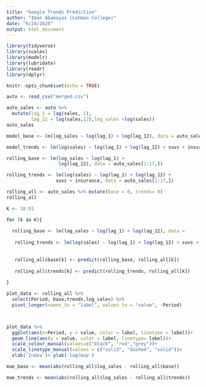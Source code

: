 ---
title: "Google Trends Prediction"
author: "Iman Abakoyas (Lehman College)"
date: "6/24/2020"
output: html_document
---

```{r setup, include=FALSE}
library(tidyverse)
library(scales)
library(modelr)
library(lubridate)
library(readr)
library(dplyr)

knitr::opts_chunk$set(echo = TRUE)
```


```{r}
auto <- read_csv("merged.csv")

auto_sales <- auto %>% 
  mutate(lag_1 = lag(sales, 1), 
         lag_12 = lag(sales,12),log_sales =log(sales))
auto_sales

```

```{r}
model_base <- lm(log_sales ~ log(lag_1) + log(lag_12), data = auto_sales)

model_trends <- lm(log(sales) ~ log(lag_1) + log(lag_12) + suvs + insurance, data = auto_sales)

```

```{r}
rolling_base <- lm(log_sales ~ log(lag_1) + 
                   log(lag_12), data = auto_sales[1:17,])

rolling_trends <- lm(log(sales) ~ log(lag_1) + log(lag_12) + 
                  suvs + insurance, data = auto_sales[1:17,])

rolling_all <- auto_sales %>% mutate(base = 0, trends= 0) 
rolling_all


```
```{r}
K <- 18:91

for (k in K){
   
  rolling_base <- lm(log_sales ~ log(lag_1) + log(lag_12), data =       rolling_all[1:k-1,])
   
   rolling_trends <- lm(log(sales) ~ log(lag_1) + log(lag_12) + suvs + insurance, data = rolling_all[1:k-1,])
   
   
   rolling_all$base[k] <- predict(rolling_base, rolling_all[k]) 
   
   rolling_all$trends[k] <- predict(rolling_trends, rolling_all[k])
  
}

```

```{r}

plot_data <- rolling_all %>% 
  select(Period, base,trends,log_sales) %>% 
  pivot_longer(names_to = "label", values_to = "value", -Period)



plot_data %>% 
  ggplot(aes(x=Period, y = value, color = label, linetype = label))+  
  geom_line(aes(y = value, color = label, linetype= label))+
  scale_colour_manual(values=c("black", "red","grey"))+          
  scale_linetype_manual(values = c("solid", "dashed", "solid"))+
  xlab('Index')+ ylab('log(mvp')
```
```{r}
mae_base <- mean(abs(rolling_all$log_sales - rolling_all$base))

mae_trends <- mean(abs(rolling_all$log_sales - rolling_all$trends))

```





